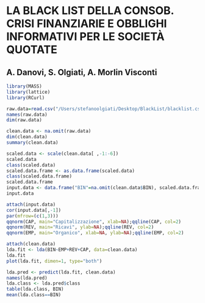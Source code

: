 LA BLACK LIST DELLA CONSOB. CRISI FINANZIARIE E OBBLIGHI INFORMATIVI PER LE SOCIETÀ QUOTATE
========================================================
A. Danovi, S. Olgiati, A. Morlin Visconti 
--------------------------------------------------------

```r
library(MASS)
library(lattice)
library(RCurl)
```

```r
raw.data=read.csv("/Users/stefanoolgiati/Desktop/BlackList/blacklist.csv")
names(raw.data)
dim(raw.data)
```

```r
clean.data <- na.omit(raw.data)
dim(clean.data)
summary(clean.data)
```

```r
scaled.data <- scale(clean.data[ ,-1:-6])
scaled.data
class(scaled.data)
scaled.data.frame <- as.data.frame(scaled.data)
class(scaled.data.frame)
scaled.data.frame
input.data <- data.frame("BIN"=na.omit(clean.data$BIN), scaled.data.frame)
input.data
```

```r
attach(input.data)
cor(input.data[,-1])
par(mfrow=(c(1,3)))
qqnorm(CAP, main="Capitalizzazione", xlab=NA);qqline(CAP, col=2)
qqnorm(REV, main="Ricavi", ylab=NA);qqline(REV, col=2)
qqnorm(EMP, main="Organico", xlab=NA, ylab=NA);qqline(EMP, col=2)
```

```r
attach(clean.data)
lda.fit <- lda(BIN~EMP+REV+CAP, data=clean.data)
lda.fit
plot(lda.fit, dimen=1, type="both")
```

```r
lda.pred <- predict(lda.fit, clean.data)
names(lda.pred)
lda.class <- lda.pred$class
table(lda.class, BIN)
mean(lda.class==BIN)
```